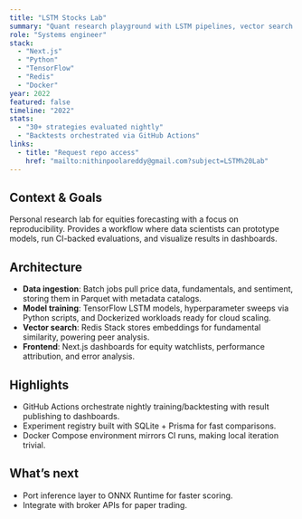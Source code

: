 ```yaml
---
title: "LSTM Stocks Lab"
summary: "Quant research playground with LSTM pipelines, vector search on fundamentals, and automated backtesting."
role: "Systems engineer"
stack:
  - "Next.js"
  - "Python"
  - "TensorFlow"
  - "Redis"
  - "Docker"
year: 2022
featured: false
timeline: "2022"
stats:
  - "30+ strategies evaluated nightly"
  - "Backtests orchestrated via GitHub Actions"
links:
  - title: "Request repo access"
    href: "mailto:nithinpoolareddy@gmail.com?subject=LSTM%20Lab"
---
```


## Context & Goals

Personal research lab for equities forecasting with a focus on reproducibility. Provides a workflow where data scientists can prototype models, run CI-backed evaluations, and visualize results in dashboards.

## Architecture

- **Data ingestion**: Batch jobs pull price data, fundamentals, and sentiment, storing them in Parquet with metadata catalogs.
- **Model training**: TensorFlow LSTM models, hyperparameter sweeps via Python scripts, and Dockerized workloads ready for cloud scaling.
- **Vector search**: Redis Stack stores embeddings for fundamental similarity, powering peer analysis.
- **Frontend**: Next.js dashboards for equity watchlists, performance attribution, and error analysis.

## Highlights

- GitHub Actions orchestrate nightly training/backtesting with result publishing to dashboards.
- Experiment registry built with SQLite + Prisma for fast comparisons.
- Docker Compose environment mirrors CI runs, making local iteration trivial.

## What’s next

- Port inference layer to ONNX Runtime for faster scoring.
- Integrate with broker APIs for paper trading.
